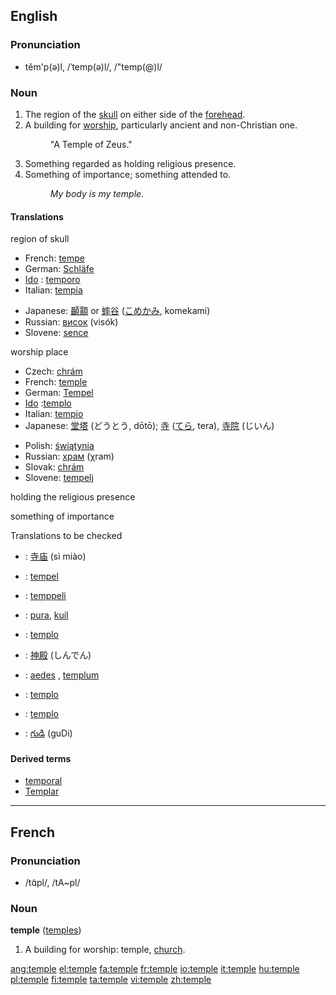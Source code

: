 ==English==

===Pronunciation===
*tĕm'p(ə)l, /ˈtemp(ə)l/, /"temp(@)l/

===Noun===
{{en-noun-reg}} 
# The region of the [[skull]] on either side of the [[forehead]].
# A building for [[worship]], particularly ancient and non-Christian one.
#:"A Temple of Zeus."
# Something regarded as holding religious presence.
# Something of importance; something attended to.
#:''My body is my temple.''

====Translations====
region of skull
{{top}}
*French: [[tempe]] {{f}}
*German: [[Schläfe]] {{f}}
* [[w:Ido|Ido]] : [[temporo]]
*Italian: [[tempia]]
{{mid}}
*Japanese: [[顳顬]] or [[蟀谷]] ([[こめかみ]], komekami)  
*Russian: [[висок]] (visók) {{m}}
*Slovene: [[sence]] {{n}}
{{bottom}}

worship place
{{top}}
*Czech: [[chrám]] {{m}}
*French: [[temple]] {{m}}
*German: [[Tempel]] {{m}}
* [[w:Ido|Ido]] :[[templo]]
*Italian: [[tempio]]
*Japanese: [[堂塔]] (どうとう, dōtō); [[寺]] ([[てら]], tera), [[寺院]] (じいん)
{{mid}}
*Polish: [[świątynia]] {{f}}
*Russian: [[храм]] (χram) {{m}}
*Slovak: [[chrám#Slovak|chrám]] {{m}}
*Slovene: [[tempelj]] {{m}}

{{bottom}}

holding the religious presence
{{top}}
{{mid}}
{{bottom}}

something of importance
{{top}}
{{mid}}
{{bottom}}

Translations to be checked
*{{ttbc|Chinese}}: [[寺庙]] (sì miào)
*{{ttbc|Dutch}}: [[tempel]] {{m}}
*{{ttbc|Finnish}}: [[temppeli]]
*{{ttbc|Indonesian}}: [[pura]], [[kuil]]
*{{ttbc|[[Interlingua]]}}: [[templo]]
*{{ttbc|Japanese}}: [[神殿]] (しんでん)
*{{ttbc|Latin}}: [[aedes]] {{f}}, [[templum]] {{n}}
*{{ttbc|Portuguese}}: [[templo]] {{m}}
*{{ttbc|Spanish}}: [[templo]] {{m}}
*{{ttbc|Telugu}}: [[గుడి]] (guDi)

====Derived terms====
*[[temporal]]
*[[Templar]]

----

==French==
===Pronunciation===
*/tɑ̃pl/, /tA~pl/
===Noun===
'''temple''' {{m}} ([[temples]])
# A building for worship: temple, [[church]].

[[ang:temple]]
[[el:temple]]
[[fa:temple]]
[[fr:temple]]
[[io:temple]]
[[it:temple]]
[[hu:temple]]
[[pl:temple]]
[[fi:temple]]
[[ta:temple]]
[[vi:temple]]
[[zh:temple]]